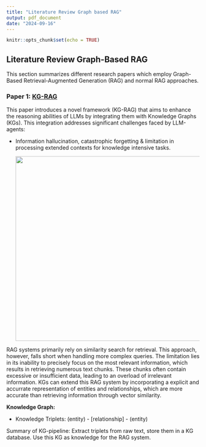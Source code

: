 ```yaml
---
title: "Literature Review Graph based RAG"
output: pdf_document
date: "2024-09-16"
---
```


```r
knitr::opts_chunk$set(echo = TRUE)
```

## Literature Review Graph-Based RAG

This section summarizes different research papers which employ Graph-Based Retrieval-Augmented Generation (RAG) and normal RAG approaches.

### Paper 1: [KG-RAG](https://arxiv.org/pdf/2405.12035)

This paper introduces a novel framework (KG-RAG) that aims to enhance the reasoning abilities of LLMs by integrating them with Knowledge Graphs (KGs). This integration addresses significant challenges faced by LLM-agents:

-   Information hallucination, catastrophic forgetting & limitation in processing extended contexts for knowledge intensive tasks.

    ![](images/clipboard-3083307246.png){width="482"}

RAG systems primarily rely on similarity search for retrieval. This approach, however, falls short when handling more complex queries. The limitation lies in its inability to precisely focus on the most relevant information, which results in retrieving numerous text chunks. These chunks often contain excessive or insufficient data, leading to an overload of irrelevant information. KGs can extend this RAG system by incorporating a explicit and accurrate representation of entities and relationships, which are more accurate than retrieving information through vector similarity.

**Knowledge Graph:**

-   Knowledge Triplets: (entity) - [relationship] - (entity)

Summary of KG-pipeline: Extract triplets from raw text, store them in a KG database. Use this KG as knowledge for the RAG system.
